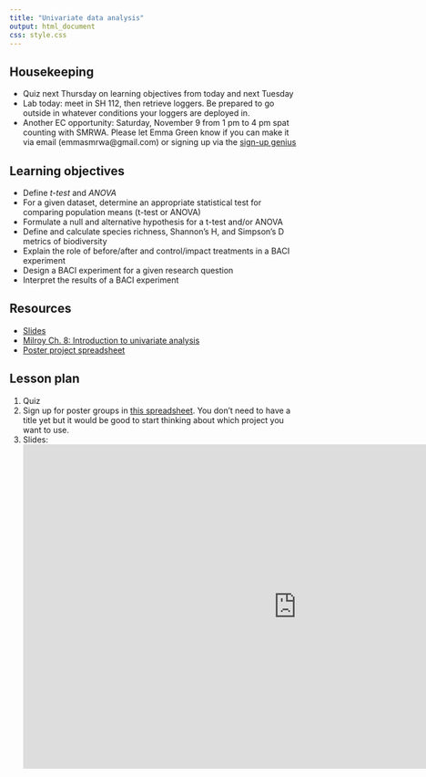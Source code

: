 ```yaml
---
title: "Univariate data analysis"
output: html_document
css: style.css
---
```

## Housekeeping

* Quiz next Thursday on learning objectives from today and next Tuesday
* Lab today: meet in SH 112, then retrieve loggers. Be prepared to go outside in whatever conditions your loggers are deployed in.
* Another EC opportunity: Saturday, November 9 from 1 pm to 4 pm spat counting with SMRWA. Please let Emma Green know if you can make it via email (emmasmrwa@gmail.com) or signing up via the [sign-up genius](https://www.signupgenius.com/go/10C0944A5AC2FA5F9C16-52918137-counting)

## Learning objectives

* Define *t-test* and *ANOVA*
* For a given dataset, determine an appropriate statistical test for comparing population means (t-test or ANOVA)
* Formulate a null and alternative hypothesis for a t-test and/or ANOVA
* Define and calculate species richness, Shannon's H, and Simpson's D metrics of biodiversity
* Explain the role of before/after and control/impact treatments in a BACI experiment
* Design a BACI experiment for a given research question
* Interpret the results of a BACI experiment

## Resources

* [Slides](https://docs.google.com/presentation/d/1jiKVCHhvZRjtESpoUCwc7PMipsYj-G5Nrq1BG2p6GUg/edit#slide=id.p)
* [Milroy Ch. 8: Introduction to univariate analysis](https://mrne392.github.io/lesson-plans/readings/Milroy_Ch8.pdf)
* [Poster project spreadsheet](https://docs.google.com/spreadsheets/d/1BgDhoONcbGGGXkjJAlRhcocOCIhK9FUYvEODWMZDmXY/edit?usp=sharing)

## Lesson plan

1. Quiz
1. Sign up for poster groups in [this spreadsheet](https://docs.google.com/spreadsheets/d/1BgDhoONcbGGGXkjJAlRhcocOCIhK9FUYvEODWMZDmXY/edit?usp=sharing). You don't need to have a title yet but it would be good to start thinking about which project you want to use.
1. Slides:
<iframe src="https://docs.google.com/presentation/d/1jiKVCHhvZRjtESpoUCwc7PMipsYj-G5Nrq1BG2p6GUg/embed?start=false&loop=false&delayms=3000" frameborder="0" width="960" height="569" allowfullscreen="true" mozallowfullscreen="true" webkitallowfullscreen="true" data-external="1"></iframe>
